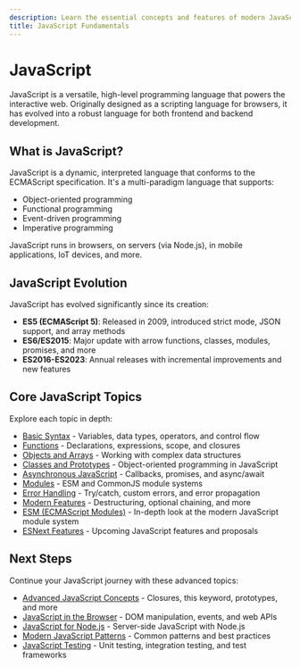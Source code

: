 ```yaml
---
description: Learn the essential concepts and features of modern JavaScript
title: JavaScript Fundamentals
---
```


# JavaScript

JavaScript is a versatile, high-level programming language that powers the interactive web. Originally designed as a scripting language for browsers, it has evolved into a robust language for both frontend and backend development.

## What is JavaScript?

JavaScript is a dynamic, interpreted language that conforms to the ECMAScript specification. It's a multi-paradigm language that supports:

- Object-oriented programming
- Functional programming
- Event-driven programming
- Imperative programming

JavaScript runs in browsers, on servers (via Node.js), in mobile applications, IoT devices, and more.

## JavaScript Evolution

JavaScript has evolved significantly since its creation:

- **ES5 (ECMAScript 5)**: Released in 2009, introduced strict mode, JSON support, and array methods
- **ES6/ES2015**: Major update with arrow functions, classes, modules, promises, and more
- **ES2016-ES2023**: Annual releases with incremental improvements and new features

## Core JavaScript Topics

Explore each topic in depth:

- [Basic Syntax](./basic-syntax) - Variables, data types, operators, and control flow
- [Functions](./functions) - Declarations, expressions, scope, and closures
- [Objects and Arrays](./objects-arrays) - Working with complex data structures
- [Classes and Prototypes](./classes-prototypes) - Object-oriented programming in JavaScript
- [Asynchronous JavaScript](./async-javascript) - Callbacks, promises, and async/await
- [Modules](./modules) - ESM and CommonJS module systems
- [Error Handling](./error-handling) - Try/catch, custom errors, and error propagation
- [Modern Features](./modern-features) - Destructuring, optional chaining, and more
- [ESM (ECMAScript Modules)](./esm) - In-depth look at the modern JavaScript module system
- [ESNext Features](./esnext) - Upcoming JavaScript features and proposals

## Next Steps

Continue your JavaScript journey with these advanced topics:

- [Advanced JavaScript Concepts](./advanced-concepts) - Closures, this keyword, prototypes, and more
- [JavaScript in the Browser](./browser-javascript) - DOM manipulation, events, and web APIs
- [JavaScript for Node.js](./node-javascript) - Server-side JavaScript with Node.js
- [Modern JavaScript Patterns](./modern-patterns) - Common patterns and best practices
- [JavaScript Testing](./testing) - Unit testing, integration testing, and test frameworks
